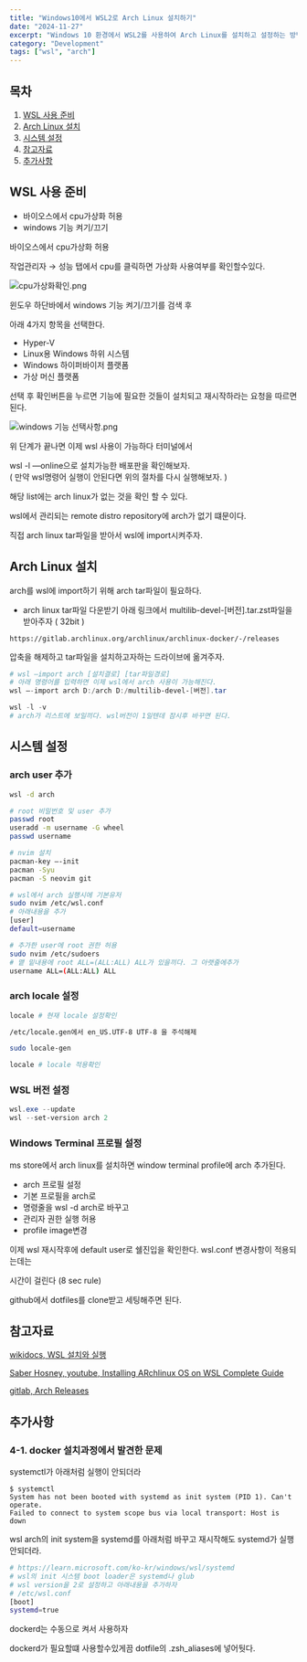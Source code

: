 ```yaml
---
title: "Windows10에서 WSL2로 Arch Linux 설치하기"
date: "2024-11-27"
excerpt: "Windows 10 환경에서 WSL2를 사용하여 Arch Linux를 설치하고 설정하는 방법을 안내합니다."
category: "Development"
tags: ["wsl", "arch"]
---
```


## 목차

1. [WSL 사용 준비](#wsl-setting)
2. [Arch Linux 설치](#arch-install)
3. [시스템 설정](#system-setting)
4. [참고자료](#reference)
5. [추가사항](#additional)

<h2 id="wsl-setting">WSL 사용 준비</h2>

- 바이오스에서 cpu가상화 허용
- windows 기능 켜기/끄기

바이오스에서 cpu가상화 허용

작업관리자 → 성능 탭에서 cpu를 클릭하면 가상화 사용여부를 확인할수있다.

![cpu가상화확인.png](/images/posts/window10-wsl2-arch-setting/cpu-vt-confirm.png)

윈도우 하단바에서 windows 기능 켜기/끄기를 검색 후

아래 4가지 항목을 선택한다.

- Hyper-V
- Linux용 Windows 하위 시스템
- Windows 하이퍼바이저 플랫폼
- 가상 머신 플랫폼

선택 후 확인버튼을 누르면 기능에 필요한 것들이 설치되고 재시작하라는 요청을 따르면된다.

![windows 기능 선택사항.png](/images/posts/window10-wsl2-arch-setting/windows-feature-selection.png)

위 단계가 끝나면 이제 wsl 사용이 가능하다 터미널에서

wsl -l —online으로 설치가능한 배포판을 확인해보자.  
( 만약 wsl명령어 실행이 안된다면 위의 절차를 다시 실행해보자. )

해당 list에는 arch linux가 없는 것을 확인 할 수 있다.

wsl에서 관리되는 remote distro repository에 arch가 없기 떄문이다.

직접 arch linux tar파일을 받아서 wsl에 import시켜주자.

<h2 id="arch-install">Arch Linux 설치</h2>

arch를 wsl에 import하기 위해 arch tar파일이 필요하다.

- arch linux tar파일 다운받기
  아래 링크에서 multilib-devel-[버전].tar.zst파일을 받아주자 ( 32bit )

`https://gitlab.archlinux.org/archlinux/archlinux-docker/-/releases`

압축을 해제하고 tar파일을 설치하고자하는 드라이브에 옮겨주자.

```powershell
# wsl —import arch [설치결로] [tar파일경로]
# 아래 명령어를 입력하면 이제 wsl에서 arch 사용이 가능해진다.
wsl —-import arch D:/arch D:/multilib-devel-[버전].tar

wsl -l -v
# arch가 리스트에 보일끼다. wsl버전이 1일텐데 잠시후 바꾸면 된다.
```

<h2 id="system-setting">시스템 설정</h2>

### arch user 추가

```bash
wsl -d arch

# root 비밀번호 및 user 추가
passwd root
useradd -m username -G wheel
passwd username

# nvim 설치
pacman-key —-init
pacman -Syu
pacman -S neovim git

# wsl에서 arch 실행시에 기본유저
sudo nvim /etc/wsl.conf
# 아래내용을 추가
[user]
default=username

# 추가한 user에 root 권한 허용
sudo nvim /etc/sudoers
# 맽 밑내용에 root ALL=(ALL:ALL) ALL가 있을끼다. 그 아랫줄에추가
username ALL=(ALL:ALL) ALL
```

### arch locale 설정

```bash
locale # 현재 locale 설정확인

/etc/locale.gen에서 en_US.UTF-8 UTF-8 을 주석해제

sudo locale-gen

locale # locale 적용확인
```

### WSL 버전 설정

```powershell
wsl.exe --update
wsl --set-version arch 2
```

### Windows Terminal 프로필 설정

ms store에서 arch linux를 설치하면 window terminal profile에 arch 추가된다.

- arch 프로필 설정
- 기본 프로필을 arch로
- 명령줄을 wsl -d arch로 바꾸고
- 관리자 권한 실행 허용
- profile image변경

이제 wsl 재시작후에 default user로 쉘진입을 확인한다. wsl.conf 변경사항이 적용되는데는

시간이 걸린다 (8 sec rule)

github에서 dotfiles를 clone받고 세팅해주면 된다.

<h2 id="reference">참고자료</h2>

[wikidocs, WSL 설치와 실행](https://wikidocs.net/219899)

[Saber Hosney, youtube, Installing ARchlinux OS on WSL Complete Guide](https://www.youtube.com/watch?v=36gj0_dO4hg&t=311s)

[gitlab, Arch Releases](https://gitlab.archlinux.org/archlinux/archlinux-docker/-/releases)

<h2 id="additional">추가사항</h2>

### 4-1. docker 설치과정에서 발견한 문제

systemctl가 아래처럼 실행이 안되더라

```shell
$ systemctl
System has not been booted with systemd as init system (PID 1). Can't operate.
Failed to connect to system scope bus via local transport: Host is down
```

wsl arch의 init system을 systemd를 아래처럼 바꾸고 재시작해도 systemd가 실행안되더라.

```bash
# https://learn.microsoft.com/ko-kr/windows/wsl/systemd
# wsl의 init 시스템 boot loader은 systemd나 glub
# wsl version을 2로 설정하고 아래내용을 추가하자
# /etc/wsl.conf
[boot]
systemd=true
```

dockerd는 수동으로 켜서 사용하자

dockerd가 필요할떄 사용할수있게끔 dotfile의 .zsh_aliases에 넣어둿다.

